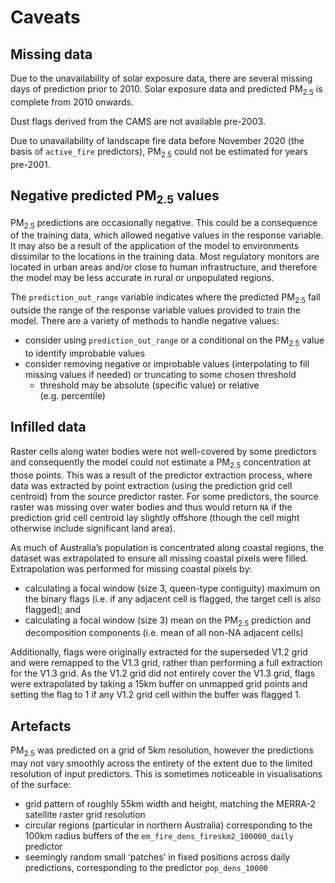 # Caveats

## Missing data

Due to the unavailability of solar exposure data, there are several missing days of prediction prior to 2010. Solar exposure data and predicted PM~2.5~ is complete from 2010 onwards.

Dust flags derived from the CAMS are not available pre-2003.

Due to unavailability of landscape fire data before November 2020 (the basis of `active_fire` predictors), PM~2.5~ could not be estimated for years pre-2001.

## Negative predicted PM~2.5~ values

PM~2.5~ predictions are occasionally negative. This could be a consequence of the training data, which allowed negative values in the response variable. It may also be a result of the application of the model to environments dissimilar to the locations in the training data. Most regulatory monitors are located in urban areas and/or close to human infrastructure, and therefore the model may be less accurate in rural or unpopulated regions.

The `prediction_out_range` variable indicates where the predicted PM~2.5~ fall outside the range of the response variable values provided to train the model. There are a variety of methods to handle negative values:

- consider using `prediction_out_range` or a conditional on the PM~2.5~ value to identify improbable values
- consider removing negative or improbable values (interpolating to fill missing values if needed) or truncating to some chosen threshold
    + threshold may be absolute (specific value) or relative (e.g. percentile)

## Infilled data

Raster cells along water bodies were not well-covered by some predictors and consequently the model could not estimate a PM~2.5~ concentration at those points. This was a result of the predictor extraction process, where data was extracted by point extraction (using the prediction grid cell centroid) from the source predictor raster. For some predictors, the source raster was missing over water bodies and thus would return `NA` if the prediction grid cell centroid lay slightly offshore (though the cell might otherwise include significant land area).

As much of Australia's population is concentrated along coastal regions, the dataset was extrapolated to ensure all missing coastal pixels were filled. Extrapolation was performed for missing coastal pixels by: 

- calculating a focal window (size 3, queen-type contiguity) maximum on the binary flags (i.e. if any adjacent cell is flagged, the target cell is also flagged); and
- calculating a focal window (size 3) mean on the PM~2.5~ prediction and decomposition components (i.e. mean of all non-NA adjacent cells)


Additionally, flags were originally extracted for the superseded V1.2 grid and were remapped to the V1.3 grid, rather than performing a full extraction for the V1.3 grid. As the V1.2 grid did not entirely cover the V1.3 grid, flags were extrapolated by taking a 15km buffer on unmapped grid points and setting the flag to 1 if any V1.2 grid cell within the buffer was flagged 1.

## Artefacts

PM~2.5~ was predicted on a grid of 5km resolution, however the predictions may not vary smoothly across the entirety of the extent due to the limited resolution of input predictors. This is sometimes noticeable in visualisations of the surface:

- grid pattern of roughly 55km width and height, matching the MERRA-2 satellite raster grid resolution
- circular regions (particular in northern Australia) corresponding to the 100km radius buffers of the `em_fire_dens_fireskm2_100000_daily` predictor
- seemingly random small ‘patches’ in fixed positions across daily predictions, corresponding to the predictor `pop_dens_10000`
